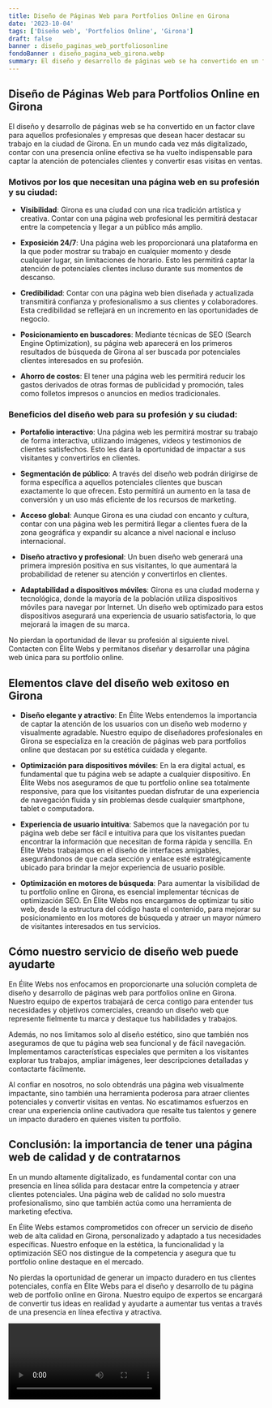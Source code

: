 ```yaml
---
title: Diseño de Páginas Web para Portfolios Online en Girona
date: '2023-10-04'
tags: ['Diseño web', 'Portfolios Online', 'Girona']
draft: false
banner : diseño_paginas_web_portfoliosonline
fondoBanner : diseño_pagina_web_girona.webp
summary: El diseño y desarrollo de páginas web se ha convertido en un factor clave para aquellos profesionales y empresas que desean hacer destacar su trabajo en la ciudad de Girona. En un mundo cada vez más digitalizado, contar con una presencia online efectiva se ha vuelto indispensable para captar la atención de potenciales clientes y convertir esas visitas en ventas.
---
```


## Diseño de Páginas Web para Portfolios Online en Girona

El diseño y desarrollo de páginas web se ha convertido en un factor clave para aquellos profesionales y empresas que desean hacer destacar su trabajo en la ciudad de Girona. En un mundo cada vez más digitalizado, contar con una presencia online efectiva se ha vuelto indispensable para captar la atención de potenciales clientes y convertir esas visitas en ventas.

### Motivos por los que necesitan una página web en su profesión y su ciudad:

- **Visibilidad**: Girona es una ciudad con una rica tradición artística y creativa. Contar con una página web profesional les permitirá destacar entre la competencia y llegar a un público más amplio.

- **Exposición 24/7**: Una página web les proporcionará una plataforma en la que poder mostrar su trabajo en cualquier momento y desde cualquier lugar, sin limitaciones de horario. Esto les permitirá captar la atención de potenciales clientes incluso durante sus momentos de descanso.

- **Credibilidad**: Contar con una página web bien diseñada y actualizada transmitirá confianza y profesionalismo a sus clientes y colaboradores. Esta credibilidad se reflejará en un incremento en las oportunidades de negocio.

- **Posicionamiento en buscadores**: Mediante técnicas de SEO (Search Engine Optimization), su página web aparecerá en los primeros resultados de búsqueda de Girona al ser buscada por potenciales clientes interesados en su profesión.

- **Ahorro de costos**: El tener una página web les permitirá reducir los gastos derivados de otras formas de publicidad y promoción, tales como folletos impresos o anuncios en medios tradicionales.

### Beneficios del diseño web para su profesión y su ciudad:

- **Portafolio interactivo**: Una página web les permitirá mostrar su trabajo de forma interactiva, utilizando imágenes, videos y testimonios de clientes satisfechos. Esto les dará la oportunidad de impactar a sus visitantes y convertirlos en clientes.

- **Segmentación de público**: A través del diseño web podrán dirigirse de forma específica a aquellos potenciales clientes que buscan exactamente lo que ofrecen. Esto permitirá un aumento en la tasa de conversión y un uso más eficiente de los recursos de marketing.

- **Acceso global**: Aunque Girona es una ciudad con encanto y cultura, contar con una página web les permitirá llegar a clientes fuera de la zona geográfica y expandir su alcance a nivel nacional e incluso internacional.

- **Diseño atractivo y profesional**: Un buen diseño web generará una primera impresión positiva en sus visitantes, lo que aumentará la probabilidad de retener su atención y convertirlos en clientes.

- **Adaptabilidad a dispositivos móviles**: Girona es una ciudad moderna y tecnológica, donde la mayoría de la población utiliza dispositivos móviles para navegar por Internet. Un diseño web optimizado para estos dispositivos asegurará una experiencia de usuario satisfactoria, lo que mejorará la imagen de su marca.

No pierdan la oportunidad de llevar su profesión al siguiente nivel. Contacten con Élite Webs y permítanos diseñar y desarrollar una página web única para su portfolio online.

<GifSeo />

<Cta />

## Elementos clave del diseño web exitoso en Girona

- **Diseño elegante y atractivo**: En Élite Webs entendemos la importancia de captar la atención de los usuarios con un diseño web moderno y visualmente agradable. Nuestro equipo de diseñadores profesionales en Girona se especializa en la creación de páginas web para portfolios online que destacan por su estética cuidada y elegante.

- **Optimización para dispositivos móviles**: En la era digital actual, es fundamental que tu página web se adapte a cualquier dispositivo. En Élite Webs nos aseguramos de que tu portfolio online sea totalmente responsive, para que los visitantes puedan disfrutar de una experiencia de navegación fluida y sin problemas desde cualquier smartphone, tablet o computadora.

- **Experiencia de usuario intuitiva**: Sabemos que la navegación por tu página web debe ser fácil e intuitiva para que los visitantes puedan encontrar la información que necesitan de forma rápida y sencilla. En Élite Webs trabajamos en el diseño de interfaces amigables, asegurándonos de que cada sección y enlace esté estratégicamente ubicado para brindar la mejor experiencia de usuario posible.

- **Optimización en motores de búsqueda**: Para aumentar la visibilidad de tu portfolio online en Girona, es esencial implementar técnicas de optimización SEO. En Élite Webs nos encargamos de optimizar tu sitio web, desde la estructura del código hasta el contenido, para mejorar su posicionamiento en los motores de búsqueda y atraer un mayor número de visitantes interesados en tus servicios.

## Cómo nuestro servicio de diseño web puede ayudarte

En Élite Webs nos enfocamos en proporcionarte una solución completa de diseño y desarrollo de páginas web para portfolios online en Girona. Nuestro equipo de expertos trabajará de cerca contigo para entender tus necesidades y objetivos comerciales, creando un diseño web que represente fielmente tu marca y destaque tus habilidades y trabajos.

Además, no nos limitamos solo al diseño estético, sino que también nos aseguramos de que tu página web sea funcional y de fácil navegación. Implementamos características especiales que permiten a los visitantes explorar tus trabajos, ampliar imágenes, leer descripciones detalladas y contactarte fácilmente.

Al confiar en nosotros, no solo obtendrás una página web visualmente impactante, sino también una herramienta poderosa para atraer clientes potenciales y convertir visitas en ventas. No escatimamos esfuerzos en crear una experiencia online cautivadora que resalte tus talentos y genere un impacto duradero en quienes visiten tu portfolio.

## Conclusión: la importancia de tener una página web de calidad y de contratarnos

En un mundo altamente digitalizado, es fundamental contar con una presencia en línea sólida para destacar entre la competencia y atraer clientes potenciales. Una página web de calidad no solo muestra profesionalismo, sino que también actúa como una herramienta de marketing efectiva.

En Élite Webs estamos comprometidos con ofrecer un servicio de diseño web de alta calidad en Girona, personalizado y adaptado a tus necesidades específicas. Nuestro enfoque en la estética, la funcionalidad y la optimización SEO nos distingue de la competencia y asegura que tu portfolio online destaque en el mercado.

No pierdas la oportunidad de generar un impacto duradero en tus clientes potenciales, confía en Élite Webs para el diseño y desarrollo de tu página web de portfolio online en Girona. Nuestro equipo de expertos se encargará de convertir tus ideas en realidad y ayudarte a aumentar tus ventas a través de una presencia en línea efectiva y atractiva.

<Video />

<CtaBot job='Portfolios Online' city='Girona'/>

<Gmaps query='Girona+españa+maps' />